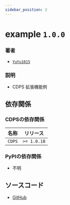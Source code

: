 ```yaml
---
sidebar_position: 2
---
```


# example `1.0.0`
### 著者
- [`YuYu1015`](https://github.com/whes1015)
### 説明
- CDPS 拡張機能例
## 依存関係
### CDPSの依存関係
| 名称 | リリース |
| --------- | ---------- |
| `CDPS`|  `>= 1.0.18`  |
### PyPIの依存関係
- 不明
## ソースコード
- [GitHub](https://github.com/ExpTechTW/CDPS-ExamplePlugin)